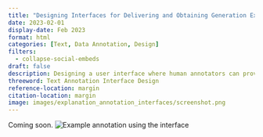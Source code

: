 ```yaml
---
title: "Designing Interfaces for Delivering and Obtaining Generation Explanation Annotations"
date: 2023-02-01
display-date: Feb 2023
format: html
categories: [Text, Data Annotation, Design]
filters:
  - collapse-social-embeds
draft: false
description: Designing a user interface where human annotators can provide explanations for text data. This can help improve the transparency and interpretability of machine learning models, as well as improve their performance.
threeword: Text Annotation Interface Design
reference-location: margin
citation-location: margin
image: images/explanation_annotation_interfaces/screenshot.png
---
```

Coming soon.
![Example annotation using the interface](images/explanation_annotation_interfaces/screenshot.png)